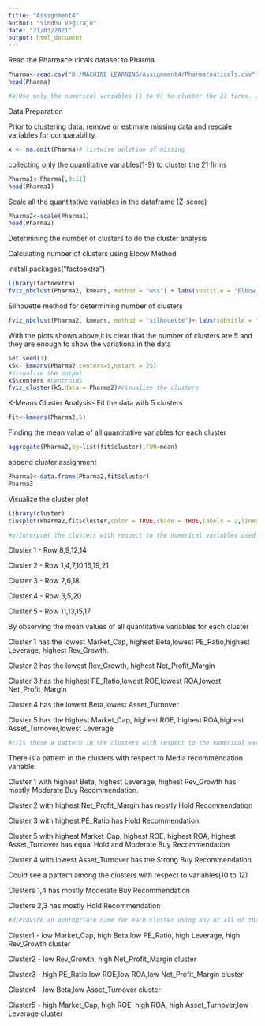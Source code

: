 ---
title: "Assignment4"
author: "Sindhu Vegiraju"
date: "21/03/2021"
output: html_document
---
Read the Pharmaceuticals dataset to Pharma
```{r}
Pharma<-read.csv("D:/MACHINE LEARNING/Assignment4/Pharmaceuticals.csv")
head(Pharma)
```
```{r}
#a)Use only the numerical variables (1 to 9) to cluster the 21 firms. Justify the various choices made in conducting the cluster analysis, such as weights for different variables, the specific clustering algorithm(s) used, the number of clusters formed, and so on.
```
Data Preparation

Prior to clustering data, remove or estimate missing data and rescale variables for comparability.
```{r}
x <- na.omit(Pharma)# listwise deletion of missing
```
collecting only the quantitative variables(1-9) to cluster the 21 firms
```{r}
Pharma1<-Pharma[,3:11]
head(Pharma1)
```
Scale all the quantitative variables in the dataframe (Z-score)
```{r}
Pharma2<-scale(Pharma1)
head(Pharma2)
```
Determining the number of clusters to do the cluster analysis

Calculating number of clusters using Elbow Method 

install.packages("factoextra")
```{r}
library(factoextra)   
fviz_nbclust(Pharma2, kmeans, method = "wss") + labs(subtitle = "Elbow Method")
```

Silhouette method for determining number of clusters

```{r}
fviz_nbclust(Pharma2, kmeans, method = "silhouette")+ labs(subtitle = "Silhouette Method")
```

With the plots shown above,it is clear that the number of clusters are 5 and they are enough to show the variations in the data

```{r}
set.seed(1)
k5<- kmeans(Pharma2,centers=5,nstart = 25) 
#Visualize the output
k5$centers #centroids
fviz_cluster(k5,data = Pharma2)#Visualize the clusters
```

K-Means Cluster Analysis- Fit the data with 5 clusters

```{r}
fit<-kmeans(Pharma2,5)
```

Finding the mean value of all quantitative variables for each cluster

```{r}
aggregate(Pharma2,by=list(fit$cluster),FUN=mean)
```
append cluster assignment
```{r}
Pharma3<-data.frame(Pharma2,fit$cluster)
Pharma3
```
Visualize the cluster plot
```{r}
library(cluster)
clusplot(Pharma2,fit$cluster,color = TRUE,shade = TRUE,labels = 2,lines = 0)
```
```{r}
#b)Interpret the clusters with respect to the numerical variables used in forming the clusters.
```
Cluster 1 - Row 8,9,12,14

Cluster 2 - Row 1,4,7,10,16,19,21

Cluster 3 - Row 2,6,18

Cluster 4 - Row 3,5,20

Cluster 5 - Row 11,13,15,17

By observing the mean values of all quantitative variables for each cluster

Cluster 1 has the lowest Market_Cap, highest Beta,lowest PE_Ratio,highest Leverage, highest Rev_Growth.

Cluster 2 has the lowest Rev_Growth, highest Net_Profit_Margin

Cluster 3 has the highest PE_Ratio,lowest ROE,lowest ROA,lowest Net_Profit_Margin

Cluster 4 has the lowest Beta,lowest Asset_Turnover

Cluster 5 has the highest Market_Cap, highest ROE, highest ROA,highest Asset_Turnover,lowest Leverage
```{r}
#c)Is there a pattern in the clusters with respect to the numerical variables (10 to 12)? (those not used in forming the clusters)
```  
There is a pattern in the clusters with respect to Media recommendation variable.

Cluster 1 with highest Beta, highest Leverage, highest Rev_Growth has mostly Moderate Buy Recommendation.

Cluster 2 with highest Net_Profit_Margin has mostly Hold Recommendation

Cluster 3 with highest PE_Ratio has Hold Recommendation

Cluster 5 with highest Market_Cap, highest ROE, highest ROA, highest Asset_Turnover has equal Hold and Moderate Buy Recommendation

Cluster 4 with lowest Asset_Turnover has the Strong Buy Recommendation

Could see a pattern among the clusters with respect to variables(10 to 12)

Clusters 1,4 has mostly Moderate Buy Recommendation

Clusters 2,3 has mostly Hold Recommendation
```{r}                                                        
#d)Provide an appropriate name for each cluster using any or all of the variables in the dataset.
```
Cluster1 - low Market_Cap, high Beta,low PE_Ratio, high Leverage, high Rev_Growth cluster

Cluster2 - low Rev_Growth, high Net_Profit_Margin cluster

Cluster3 - high PE_Ratio,low ROE,low ROA,low Net_Profit_Margin cluster

Cluster4 - low Beta,low Asset_Turnover cluster

Cluster5 - high Market_Cap, high ROE, high ROA, high Asset_Turnover,low Leverage cluster





